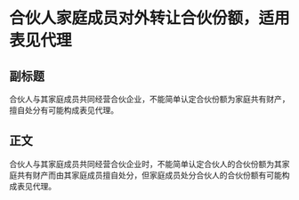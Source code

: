 # 合伙人家庭成员对外转让合伙份额，适用表见代理
## 副标题
合伙人与其家庭成员共同经营合伙企业，不能简单认定合伙份额为家庭共有财产，擅自处分有可能构成表见代理。
## 正文
合伙人与其家庭成员共同经营合伙企业时，不能简单认定合伙人的合伙份额为其家庭共有财产而由其家庭成员擅自处分，但家庭成员处分合伙人的合伙份额有可能构成表见代理。